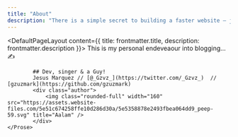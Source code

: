 ```yaml
---
title: "About"
description: "There is a simple secret to building a faster website — just ship less."
---
```



<DefaultPageLayout content={{ title: frontmatter.title, description: frontmatter.description }}>
    <Prose>
            This is my personal endeveaour into blogging... ✍️

            ## Dev, singer & a Guy!
            Jesus Marquez // [@_Gzvz_](https://twitter.com/_Gzvz_)  // [gzuzmark](https://github.com/gzuzmark)
            <div class="author">
                <img class="rounded-full" width="160" src="https://assets.website-files.com/5e51c674258ffe10d286d30a/5e5358878e2493fbea064dd9_peep-59.svg" title="Aalam" />
            </div>
    </Prose>

</DefaultPageLayout>
